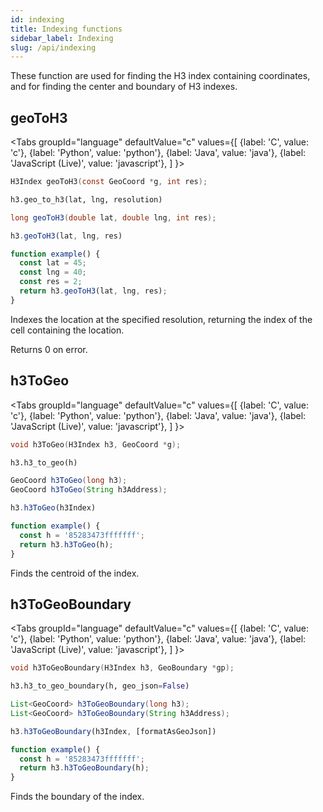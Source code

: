 ```yaml
---
id: indexing
title: Indexing functions
sidebar_label: Indexing
slug: /api/indexing
---
```



These function are used for finding the H3 index containing coordinates, and for finding the center and boundary of H3 indexes.

## geoToH3

<Tabs
  groupId="language"
  defaultValue="c"
  values={[
    {label: 'C', value: 'c'},
    {label: 'Python', value: 'python'},
    {label: 'Java', value: 'java'},
    {label: 'JavaScript (Live)', value: 'javascript'},
  ]
}>
<TabItem value="c">

```c
H3Index geoToH3(const GeoCoord *g, int res);
```

</TabItem>
<TabItem value="python">

```py
h3.geo_to_h3(lat, lng, resolution)
```

</TabItem>
<TabItem value="java">

```java
long geoToH3(double lat, double lng, int res);
```

</TabItem>
<TabItem value="javascript">

```js
h3.geoToH3(lat, lng, res)
```

```js live
function example() {
  const lat = 45;
  const lng = 40;
  const res = 2;
  return h3.geoToH3(lat, lng, res);
}
```

</TabItem>
</Tabs>

Indexes the location at the specified resolution, returning the index of the cell containing the location.

Returns 0 on error.

## h3ToGeo

<Tabs
  groupId="language"
  defaultValue="c"
  values={[
    {label: 'C', value: 'c'},
    {label: 'Python', value: 'python'},
    {label: 'Java', value: 'java'},
    {label: 'JavaScript (Live)', value: 'javascript'},
  ]
}>
<TabItem value="c">

```c
void h3ToGeo(H3Index h3, GeoCoord *g);
```

</TabItem>
<TabItem value="python">

```py
h3.h3_to_geo(h)
```

</TabItem>
<TabItem value="java">

```java
GeoCoord h3ToGeo(long h3);
GeoCoord h3ToGeo(String h3Address);
```

</TabItem>
<TabItem value="javascript">

```js
h3.h3ToGeo(h3Index)
```

```js live
function example() {
  const h = '85283473fffffff';
  return h3.h3ToGeo(h);
}
```

</TabItem>
</Tabs>

Finds the centroid of the index.

## h3ToGeoBoundary

<Tabs
  groupId="language"
  defaultValue="c"
  values={[
    {label: 'C', value: 'c'},
    {label: 'Python', value: 'python'},
    {label: 'Java', value: 'java'},
    {label: 'JavaScript (Live)', value: 'javascript'},
  ]
}>
<TabItem value="c">

```c
void h3ToGeoBoundary(H3Index h3, GeoBoundary *gp);
```

</TabItem>
<TabItem value="python">

```py
h3.h3_to_geo_boundary(h, geo_json=False)
```

</TabItem>
<TabItem value="java">

```java
List<GeoCoord> h3ToGeoBoundary(long h3);
List<GeoCoord> h3ToGeoBoundary(String h3Address);
```

</TabItem>
<TabItem value="javascript">

```js
h3.h3ToGeoBoundary(h3Index, [formatAsGeoJson])
```

```js live
function example() {
  const h = '85283473fffffff';
  return h3.h3ToGeoBoundary(h);
}
```

</TabItem>
</Tabs>

Finds the boundary of the index.
